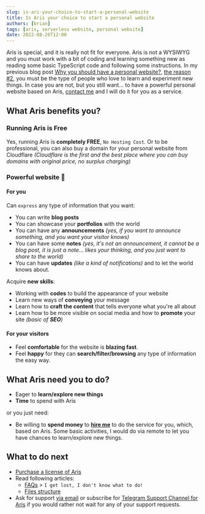 ```yaml
---
slug: is-ari-your-choice-to-start-a-personal-website
title: Is Aris your choice to start a personal website
authors: [brian]
tags: [aris, serverless website, personal website]
date: 2022-08-26T12:00
---
```


Aris is special, and it is really not fit for everyone. Aris is not a WYSIWYG and you must work with a bit of coding and learning something new as reading some basic TypeScript code and following some instructions. In my previous blog post [Why you should have a personal website?](/blog/why-you-should-have-a-personal-website), [the reason #2](/blog/why-you-should-have-a-personal-website#acquire-new-skills), you must be the type of people who love to learn and experiment new things. In case you are not, but you still want… <!--truncate-->to have a powerful personal website based on Aris, [contact me](../../docs/addons-services) and I will do it for you as a service.

## What Aris benefits you?

### Running Aris is Free

Yes, running Aris is **completely FREE**, `No Hosting Cost`. Or to be professional, you can also buy a domain for your personal website from Cloudflare *(Cloudflare is the first and the best place where you can buy domains with original price, no surplus charging)*

### Powerful website 💪

#### For you

Can `express` any type of information that you want:

  + You can write **blog posts**
  + You can showcase your **portfolios** with the world
  + You can have any **announcements** *(yes, if you want to announce something, and you want your visitor knows)*
  + You can have some **notes** *(yes, it's not an announcement, it cannot be a blog post, it is just a note… likes your thinking, and you just want to share to the world)*
  + You can have **updates** *(like a kind of notifications)* and to let the world knows about.

Acquire **new skills**:

  + Working with **codes** to build the appearance of your website
  + Learn new ways of **conveying** your message
  + Learn how to **craft the content** that tells everyone what you're all about
  + Learn how to be more visible on social media and how to **promote** your site *(basic of **SEO**)*

#### For your visitors

  + Feel **comfortable** for the website is **blazing fast**.
  + Feel **happy** for they can **search/filter/browsing** any type of information the easy way.

## What Aris need you to do?

- Eager to **learn/explore new things**
- **Time** to spend with Aris

or you just need:

- Be willing to **spend money** to **[hire me](../../docs/addons-services#customization)** to do the service for you, which, based on Aris. Some basic activities, I would do via remote to let you have chances to learn/explore new things.

## What to do next

- [Purchase a license of Aris](http://store.chasoft.net/l/ari-elegant-and-powerful-serverless-website)
- Read following articles:
  + [FAQs](../../docs/aris/getting-started/faqs) > `I get lost, I don't know what to do!`
  + [Files structure](../../docs/aris/advanced-guides/files-structure)
- Ask for support [via email](mailto:support@chasoft.net) or subscribe for [Telegram Support Channel for Aris](https://store.chasoft.net/l/telegram-support-channel-for-ari) if you would rather not wait for any of your support requests.